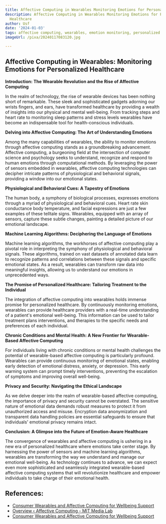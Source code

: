```yaml
---
title: Affective Computing in Wearables Monitoring Emotions for Personalized Healthcare
description: Affective Computing in Wearables Monitoring Emotions for Personalized
  Healthcare
author: Usf
date: '2024-01-03'
tags: affective computing, wearables, emotion monitoring, personalized healthcare
imageUrl: /pixa/20240117083120.jpg

---
```

## Affective Computing in Wearables: Monitoring Emotions for Personalized Healthcare

**Introduction: The Wearable Revolution and the Rise of Affective Computing**

In the realm of technology, the rise of wearable devices has  been nothing short of remarkable. These sleek and sophisticated gadgets adorning our wrists fingers, and ears, have transformed healthcare by providing a wealth of insights into our physical and  mental well-being. From tracking steps  and heart  rate  to monitoring sleep patterns and stress levels  wearables have become an indispensable tool for health-conscious  individuals.

**Delving into Affective Computing:  The Art of Understanding Emotions**

Among the many capabilities of wearables,  the ability to monitor emotions through affective  computing stands as a groundbreaking advancement. Affective computing, a  burgeoning field at the intersection of  computer science and psychology  seeks to understand, recognize and respond to human  emotions through computational methods. By leveraging the power of  sensors embedded  in wearables, affective computing technologies can decipher intricate patterns of physiological and  behavioral signals, providing a window into  our emotional states.

**Physiological and Behavioral Cues: A Tapestry of Emotions**

The human body, a symphony of  biological processes, expresses emotions through  a  myriad of physiological and  behavioral cues. Heart rate skin conductance body temperature, and facial  expressions are just  a few examples of these  telltale signs. Wearables, equipped with an array of  sensors, capture  these subtle changes, painting a detailed picture of our emotional  landscape.

**Machine Learning Algorithms: Deciphering  the Language of Emotions**

Machine learning  algorithms, the workhorses of affective computing  play a pivotal role in interpreting the symphony of physiological and behavioral signals. These algorithms, trained on vast datasets of annotated data learn  to recognize patterns and correlations between these signals and specific emotional states. As a result, wearables can transform raw  data  into meaningful  insights, allowing us to understand our emotions in unprecedented  ways.

**The Promise of Personalized Healthcare: Tailoring Treatment to the Individual**

The integration of affective computing into wearables holds immense promise for personalized healthcare. By continuously monitoring emotions, wearables can provide healthcare providers with a real-time understanding of a patient's emotional  well-being. This information can be used to tailor treatment plans interventions, and therapies to the specific needs and preferences of each individual.

**Chronic Conditions and Mental  Health:  A New Frontier for Wearable-Based Affective Computing**

For individuals living with chronic conditions or mental health challenges the potential of wearable-based affective computing is  particularly profound. Wearables can provide continuous monitoring of emotional states, enabling early detection  of  emotional distress, anxiety, or depression. This early warning system can prompt timely interventions, preventing the escalation of symptoms and improving overall well-being.

**Privacy and Security: Navigating the Ethical Landscape**

As we delve deeper into the realm of wearable-based affective computing, the importance of privacy and security cannot  be overstated. The sensitive nature of emotional data demands robust measures to protect it from unauthorized access and misuse. Encryption data anonymization and transparent data handling policies  are essential safeguards to ensure that individuals' emotional privacy remains intact.

**Conclusion: A Glimpse into the Future of  Emotion-Aware  Healthcare**

The convergence of wearables and affective computing is ushering in a new era of personalized healthcare where emotions take center stage. By harnessing the power  of sensors and machine learning algorithms, wearables are transforming the way we understand  and  manage our emotional well-being. As technology continues to advance, we  can  expect even more sophisticated and  seamlessly  integrated wearable-based affective computing systems that will revolutionize  healthcare and empower  individuals to take charge of their emotional health.

## References:
- [Consumer Wearables and Affective Computing for Wellbeing Support](https://dl.acm.org/doi/fullHtml/10.1145/3448891.3450332)
- [Overview ‹ Affective Computing - MIT Media Lab](https://www.media.mit.edu/groups/affective-computing/overview/)
- [Consumer Wearables and Affective Computing for Wellbeing Support](https://dl.acm.org/doi/10.1145/3448891.3450332)
